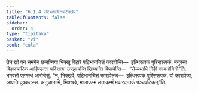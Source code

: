 ```yaml
---
title: "6.1.4 पटिभानचित्तपटिक्खेप"
tableOfContents: false
sidebar:
  order: 4
type: "tipitaka"
basket: "vi"
book: "cula"
---
```



<DynamicBreadcrumb />

<Division number="299" book="cula">

<Paragraph number="1291" book="cula">
तेन खो पन समयेन छब्बग्गिया भिक्खू विहारे पटिभानचित्तं कारापेन्ति—  इत्थिरूपकं पुरिसरूपकं. मनुस्सा विहारचारिकं आहिण्डन्ता पस्सित्वा उज्झायन्ति खिय्यन्ति विपाचेन्ति—  “सेय्यथापि गिही कामभोगिनो”ति. भगवतो एतमत्थं आरोचेसुं. “न, भिक्खवे, पटिभानचित्तं कारापेतब्बं—  इत्थिरूपकं पुरिसरूपकं. यो कारापेय्य, आपत्ति दुक्कटस्स. अनुजानामि, भिक्खवे, मालाकम्मं लताकम्मं मकरदन्तकं पञ्चपटिकन्”ति.
</Paragraph>
</Division>